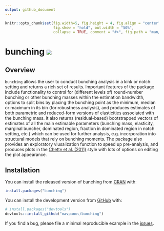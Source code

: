```yaml
---
output: github_document
---
```


<!-- README.md is generated from README.Rmd. Please edit that file -->


```r
knitr::opts_chunk$set(fig.width=5, fig.height = 4, fig.align = "center", 
                      fig.show = "hold", out.width = "50%",
                      collapse = TRUE, comment = "#>", fig.path = "man/figures/README-")

```

# bunching <img src='man/figures/bunching_logo.png' style='align=right' />

<!-- badges: start -->
<!-- badges: end -->

## Overview

`bunching` allows the user to conduct bunching analysis in a kink or notch setting and returns a rich set of results.  Important features of the package include functionality to control for (different levels of) round-number bunching or other bunching masses within the estimation bandwidth, options to split bins by placing the bunching point as the minimum, median or maximum in its bin (for robustness analysis), and produces estimates of both parametric and reduced-form versions of elasticities associated with the bunching mass. It also returns (residual-based) bootstrapped vectors of estimates of all the main estimable parameters (bunching mass, elasticity, marginal buncher, dominated region, fraction in dominated region in notch setting, etc.) which can be used for further analysis, e.g. incorporation into structural models that rely on bunching moments. The package also provides an exploratory viusalization function to speed up pre-analysis, and  produces plots in the [Chetty et al. (2011)](https://doi.org/10.1093/qje/qjr013) style with lots of options on editing the plot appearance. 

## Installation

You can install the released version of bunching from [CRAN](https://CRAN.R-project.org) with:

``` r
install.packages("bunching")
```

You can install the development version from [GitHub](https://github.com/) with:

``` r
# install.packages("devtools")
devtools::install_github("mavpanos/bunching")
```

If you find a bug, please file a minimal reproducible example in the [issues](https://github.com/mavpanos/bunching/issues).

